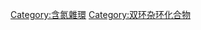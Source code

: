 {{Commonscat|Tetrahydroisoquinolines}}

[[Category:含氮雜環|Category:含氮雜環]]
[[Category:双环杂环化合物|Category:双环杂环化合物]]